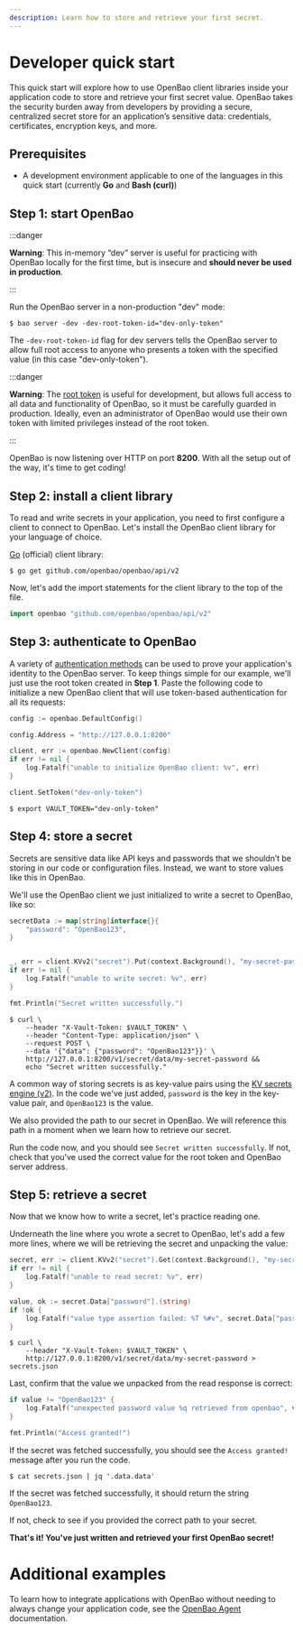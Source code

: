 ```yaml
---
description: Learn how to store and retrieve your first secret.
---
```


# Developer quick start

This quick start will explore how to use OpenBao client libraries inside your application code to store and retrieve your first secret value. OpenBao takes the security burden away from developers by providing a secure, centralized secret store for an application’s sensitive data: credentials, certificates, encryption keys, and more.

## Prerequisites

- A development environment applicable to one of the languages in this quick start (currently **Go** and **Bash (curl)**)

## Step 1: start OpenBao

:::danger

**Warning**: This in-memory “dev” server is useful for practicing with OpenBao locally for the first time, but is insecure and **should never be used in production**.

:::

Run the OpenBao server in a non-production "dev" mode:

```shell-session
$ bao server -dev -dev-root-token-id="dev-only-token"
```

The `-dev-root-token-id` flag for dev servers tells the OpenBao server to allow full root access to anyone who presents a token with the specified value (in this case "dev-only-token").

:::danger

**Warning**: The [root token](/docs/concepts/tokens#root-tokens) is useful for development, but allows full access to all data and functionality of OpenBao, so it must be carefully guarded in production. Ideally, even an administrator of OpenBao would use their own token with limited privileges instead of the root token.

:::

OpenBao is now listening over HTTP on port **8200**. With all the setup out of the way, it's time to get coding!

## Step 2: install a client library

To read and write secrets in your application, you need to first configure a client to connect to OpenBao.
Let's install the OpenBao client library for your language of choice.

<Tabs>
<TabItem value="Go" group="go" heading="Go" group="go">

[Go](https://pkg.go.dev/github.com/openbao/openbao/api) (official) client library:

```shell-session
$ go get github.com/openbao/openbao/api/v2
```

Now, let's add the import statements for the client library to the top of the file.

```go title="import statements for client library" showLineNumbers
import openbao "github.com/openbao/openbao/api/v2"
```

</TabItem>
</Tabs>


## Step 3: authenticate to OpenBao

A variety of [authentication methods](/docs/auth) can be used to prove
your application's identity to the OpenBao server.  To keep things simple for
our example, we'll just use the root token created in **Step 1**.  Paste the
following code to initialize a new OpenBao client that will use token-based
authentication for all its requests:

<Tabs>
<TabItem value="Go" heading="Go">

```go
config := openbao.DefaultConfig()

config.Address = "http://127.0.0.1:8200"

client, err := openbao.NewClient(config)
if err != nil {
    log.Fatalf("unable to initialize OpenBao client: %v", err)
}

client.SetToken("dev-only-token")
```

</TabItem>
<TabItem value="Bash" group="bash" heading="Bash" group="bash">

```shell-session
$ export VAULT_TOKEN="dev-only-token"
```

</TabItem>
</Tabs>

## Step 4: store a secret

Secrets are sensitive data like API keys and passwords that we shouldn’t be storing in our code or configuration files. Instead, we want to store values like this in OpenBao.

We'll use the OpenBao client we just initialized to write a secret to OpenBao, like so:

<Tabs>
<TabItem value="Go" heading="Go">

```go
secretData := map[string]interface{}{
    "password": "OpenBao123",
}


_, err = client.KVv2("secret").Put(context.Background(), "my-secret-password", secretData)
if err != nil {
    log.Fatalf("unable to write secret: %v", err)
}

fmt.Println("Secret written successfully.")
```

</TabItem>
<TabItem value="Bash" group="bash" heading="Bash" group="bash">

```shell-session
$ curl \
    --header "X-Vault-Token: $VAULT_TOKEN" \
    --header "Content-Type: application/json" \
    --request POST \
    --data '{"data": {"password": "OpenBao123"}}' \
    http://127.0.0.1:8200/v1/secret/data/my-secret-password &&
    echo "Secret written successfully."
```

</TabItem>
</Tabs>

A common way of storing secrets is as key-value pairs using the [KV secrets engine (v2)](/docs/secrets/kv/kv-v2). In the code we've just added, `password` is the key in the key-value pair, and `OpenBao123` is the value.

We also provided the path to our secret in OpenBao. We will reference this path in a moment when we learn how to retrieve our secret.

Run the code now, and you should see `Secret written successfully`. If not, check that you've used the correct value for the root token and OpenBao server address.

## Step 5: retrieve a secret

Now that we know how to write a secret, let's practice reading one.

Underneath the line where you wrote a secret to OpenBao, let's add a few more lines, where we will be retrieving the secret and unpacking the value:

<Tabs>
<TabItem value="Go" heading="Go">

```go
secret, err := client.KVv2("secret").Get(context.Background(), "my-secret-password")
if err != nil {
    log.Fatalf("unable to read secret: %v", err)
}

value, ok := secret.Data["password"].(string)
if !ok {
    log.Fatalf("value type assertion failed: %T %#v", secret.Data["password"], secret.Data["password"])
}
```

</TabItem>
<TabItem value="Bash" group="bash" heading="Bash" group="bash">

```shell-session
$ curl \
    --header "X-Vault-Token: $VAULT_TOKEN" \
    http://127.0.0.1:8200/v1/secret/data/my-secret-password > secrets.json
```

</TabItem>
</Tabs>

Last, confirm that the value we unpacked from the read response is correct:

<Tabs>
<TabItem value="Go" heading="Go">

```go
if value != "OpenBao123" {
    log.Fatalf("unexpected password value %q retrieved from openbao", value)
}

fmt.Println("Access granted!")
```

If the secret was fetched successfully, you should see the `Access granted!` message after you run the code.

</TabItem>
<TabItem value="Bash" group="bash" heading="Bash" group="bash">

```shell-session
$ cat secrets.json | jq '.data.data' 
```

If the secret was fetched successfully, it should return the string `OpenBao123`.

</TabItem>
</Tabs>

If not, check to see if you provided the correct path to your secret.

**That's it! You've just written and retrieved your first OpenBao secret!**

# Additional examples

To learn how to integrate applications with OpenBao without needing to always change your application code, see the [OpenBao Agent](/docs/agent-and-proxy/agent) documentation.
